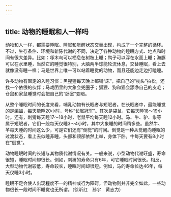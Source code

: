 ```yaml
---
---
---
```

title: 动物的睡眠和人一样吗
---




动物和人一样，都需要睡眠。睡眠和觉醒状态交替出现，构成了一个完整的循环。不过，生存条件、环境和新陈代谢的不同，决定了各种动物的睡眠方式、地点和时间有很大差异。比如：啄木鸟可以栖息在树枝上睡；鸭子可以浮在水面上睡；海豚可以在水里睡，当然它的睡觉很特别，大脑两半球能轮流休息，交替睡眠，看上去就像没有睡一样；马是世界上唯一可以站着睡觉的动物，而且还能边走边打瞌睡。

许多动物有固定的入睡习惯：黑猩猩每天晚上都铺“床”，把自己的“枕头”拍松，还找一个依偎的伙伴；马戏团里的大象会兜圈子；狐狸、狗和猫会舔净自己的皮毛；仓鼠和家鼠睡觉时会把自己的“卧室”变暗。

从整个睡眠时间的长度来看，哺乳动物有长眠者与短眠者。在长眠者中，最能睡觉的是蝙蝠，每天能睡20小时，号称“长眠冠军”。其次是袋鼠，它每天睡18～19小时。还有，刺猬每天睡17～18小时，老鼠平均每天睡12小时。马、牛、驴、象等属于短眠者，它们一般每天仅睡3～4小时，其中大象睡的时间稍多些。虽然牛、羊每天睡的时间这么少，可是它们还有“倒觉”的时间。倒觉是一种从觉醒向睡眠的过渡状态，看上去似睡非睡，头部和颈部依然上举，身体下卧。牛每天要有8小时在“倒觉”。





动物睡眠时间的长短与其物质代谢情况有关。一般来说，小型动物代谢旺盛，寿命很短，睡眠时间却很长。例如，刺猬的寿命只有6年，可它睡眠时间很长。相反，大型动物代谢较低，寿命较长，睡眠时间却很短。例如，马的寿命长达46年，每天仅睡3小时。

睡眠不足会使人出现程度不一的精神或行为障碍，但动物则并非完全如此，一些动物很长一段时间不睡觉也无所谓。（徐昕红　孙宇　黄志力）
